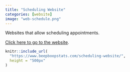 ```yaml
---
title: "Scheduling Website"
categories: [website]
image: "web-schedule.png"
---
```


Websites that allow scheduling appointments. 

[Click here to go to the website](https://www.beepboopstats.com/scheduling-website/).

```r
knitr::include_url(
  "https://www.beepboopstats.com/scheduling-website/",
  height = "500px"
)
```
